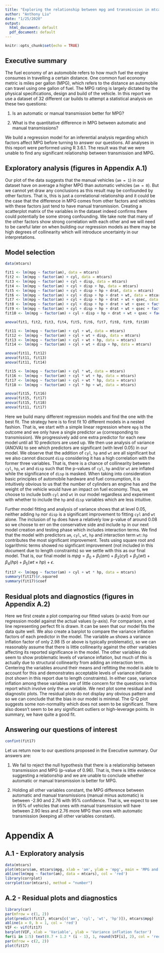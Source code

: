 ```yaml
---
title: "Exploring the relationship between mpg and transmission in mtcars dataset"
author: "Anthony Liu"
date: "1/25/2020"
output:
  html_document: default
  pdf_document: default
---
```


```r
knitr::opts_chunk$set(echo = TRUE)
```

## Executive summary

The fuel economy of an automobile refers to how much fuel the engine consumes in travelling a certain distance. One common fuel economy metric is miles per gallon (MPG), which refers to the distance an automobile can travel using one gallon of fuel. The MPG rating is largely dictated by the physical specifications, design and build of the vehicle. In this report we use a dataset of 32 different car builds to attempt a statistical analysis on these two questions:

1. Is an automatic or manual transmission better for MPG?

2. What is the quantitative difference in MPG between automatic and manual transmissions?

We build a regression model for an inferential analysis regarding which factors affect MPG before turning to answer our questions. All analyses in this report were performed using R 3.6.1. The result was that we were unable to find any significant relationship between transmission and MPG.

## Exploratory analysis (figures in Appendix A.1)

Our plot of the data suggests that the manual vehicles (`am = 1`) in our dataset have on average a higher MPG than automatic vehicles (`am = 0`). But we cannot yet draw any conclusions as this result may be confounded by other factors. That is, this is just a correlational relationship and it could be the case that the difference in MPG comes from other factors and vehicles with these factors just tend to have manual transmission. Creating a scatterplot matrix of the variables in the dataset indeed confirms there could potentially be some strong confounding. We take note that many of the other factors show strong correlation with each other and we will need to be careful later on when building our regression models as there may be high degrees of collinearity which will introduce uncertainty in our interpretations.

## Model selection

```r
data(mtcars)

fit1 <- lm(mpg ~ factor(am), data = mtcars)
fit2 <- lm(mpg ~ factor(am) + cyl, data = mtcars)
fit3 <- lm(mpg ~ factor(am) + cyl + disp, data = mtcars)
fit4 <- lm(mpg ~ factor(am) + cyl + disp + hp, data = mtcars)
fit5 <- lm(mpg ~ factor(am) + cyl + disp + hp + drat, data = mtcars)
fit6 <- lm(mpg ~ factor(am) + cyl + disp + hp + drat + wt, data = mtcars)
fit7 <- lm(mpg ~ factor(am) + cyl + disp + hp + drat + wt + qsec, data = mtcars)
fit8 <- lm(mpg ~ factor(am) + cyl + disp + hp + drat + wt + qsec + factor(vs), data = mtcars)
fit9 <- lm(mpg ~ factor(am) + cyl + disp + hp + drat + wt + qsec + factor(vs) + gear, data = mtcars)
fit10 <- lm(mpg ~ factor(am) + cyl + disp + hp + drat + wt + qsec + factor(vs) + gear + carb, data = mtcars)

anova(fit1, fit2, fit3, fit4, fit5, fit6, fit7, fit8, fit9, fit10)

fit11 <- lm(mpg ~ factor(am) + cyl + wt, data = mtcars)
fit12 <- lm(mpg ~ factor(am) + cyl + wt + disp, data = mtcars)
fit13 <- lm(mpg ~ factor(am) + cyl + wt + hp, data = mtcars)
fit14 <- lm(mpg ~ factor(am) + cyl + wt + disp + hp, data = mtcars)

anova(fit11, fit12)
anova(fit11, fit13)
anova(fit11, fit14)

fit15 <- lm(mpg ~ factor(am) + cyl * wt, data = mtcars)
fit16 <- lm(mpg ~ factor(am) + cyl * wt + hp, data = mtcars)
fit17 <- lm(mpg ~ factor(am) + cyl + wt * hp, data = mtcars)
fit18 <- lm(mpg ~ factor(am) + cyl * hp + wt, data = mtcars)

anova(fit15, fit16)
anova(fit15, fit17)
anova(fit15, fit18)
anova(fit11, fit17)
```

Here we build many different regression models and find the one with the best fit. The strategy here is to first fit 10 different models in a nested fashion. That is, we start with a simple linear regression where `mpg` is the outcome and we only have a single predictor `am` (corresponding to transmission). We progressively add one extra predictor for each new model until all 10 predictors are used up. We then use analysis of variance (ANOVA) to see which predictors are significant (with level 0.05) in our model. We observe that the addition of `cyl`, `hp` and `wt` are all significant but we also cannot discount `disp` considering it has a high correlation with the former three variables. That is, there is a chance of collinearity between `cyl`, `hp`, `wt` and `disp` such that the p-values of `cyl`, `hp` and/or `wt` are inflated while the significance of `disp` is masked. When taking into consideration basic principles of automobile hardware and fuel consumption, it is intuitively obvious to us that the number of cylinders an engine has and the weight of the vehicle would have an impact on fuel economy. Thus, we choose to include both `cyl` and `wt` in our model regardless and experiment with whether to include the `hp` and `disp` variables which are less intuitive.

Further model fitting and analysis of variance shows that at level 0.05, neither adding `hp` nor `disp` is a significant improvement to fitting `cyl` and `wt` alone. The inclusion of `hp` does have a relatively low p-value of around 0.08 so we choose to err on the conservative side and include `hp` in our next model creation and testing phase which includes interaction terms. We find that the model with predictors `am`, `cyl`, `wt`, `hp` and interaction term `wt:hp` contributes the most significant improvement. Tests using square root and logarithmic terms showed no signficant improvement (not included in this document due to length constraints) so we settle with this as our final model. That is, our final model is $mpg = \beta_0 + \beta_1 (am) + \beta_2 (cyl) + \beta_3 (wt) + \beta_4 (hp) + \beta_5 (wt \times hp) + \epsilon$.

```r
fit17 <- lm(mpg ~ factor(am) + cyl + wt * hp, data = mtcars)
summary(fit17)$r.squared
summary(fit17)$coef
```

## Residual plots and diagnostics (figures in Appendix A.2)

Here we first create a plot comparing our fitted values (x-axis) from our regression model against the actual values (y-axis). For comparison, a red line representing perfect fit is drawn. It can be seen that our model fits the data quite well. We also create a barplot to compare the variance inflation factors of each predictor in the model. The variable `am` shows a variance inflation factor of only 2.98 (5 or above is typically problematic), so we can reasonably assume that there is little collinearity against the other variables affecting its reported significance in the model. The other variables do seem to show problematic levels of variance inflation, but much of this is actually due to structural collinearity from adding an interaction term. Centering the variables around their means and refitting the model is able to account for this and demonstrates acceptable levels of variance inflation (not shown in this report due to length constraints). In either case, variance inflation among these variables are of little concern for the questions in this report which involve only the `am` variable. We next plot some residual and diagnostic plots. The residual plots do not display any obvious pattern and so we can conclude that the bias in our model is minimal. The Q-Q plot suggests some non-normality which does not seem to be significant. There also doesn't seem to be any significant outliers or high-leverage points. In summary, we have quite a good fit.

## Answering our questions of interest

```r
confint(fit17)
```

Let us return now to our questions proposed in the Executive summary. Our answers are:

1. We fail to reject the null hypothesis that there is a relationship between transmission and MPG (p-value of 0.96). That is, there is little evidence suggesting a relationship and we are unable to conclude whether automatic or manual transmission is better for MPG.

2. Holding all other variables constant, the MPG difference between automatic and manual transmissions (manual minus automatic) is between -2.90 and 2.76 with 95% confidence. That is, we expect to see in 95% of vehicles that ones with manual transmission will have between 2.90 less and 2.76 more MPG than ones with automatic transmission (keeping all other variables constant).

\newpage

# Appendix A

## A.1 - Exploratory analysis

```r
data(mtcars)
plot(mtcars$am, mtcars$mpg, xlab = 'am', ylab = 'mpg', main = 'MPG and transmission')
abline(lm(mpg ~ factor(am), data = mtcars), col = 'red')
library(corrplot)
corrplot(cor(mtcars), method = "number")
```

## A.2 - Residual plots and diagnostics

```r
library(car)
par(mfrow = c(1, 2))
plot(predict(fit17, mtcars[c('am', 'cyl', 'wt', 'hp')]), mtcars$mpg)
abline(a = 0, b = 1, col = 'red')
VIF <- vif(fit17)
barplot(VIF, xlab = 'Variable', ylab = 'Variance inflation factor')
for(i in 1:5) text(0.7 + 1.2 * (i - 1), 1, round(VIF[i], 2), col = 'red')
par(mfrow = c(2, 2))
plot(fit17)
```